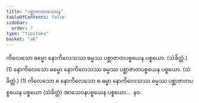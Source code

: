 ```yaml
---
title: "ပစ္ဆာဇာတာသေဝန"
tableOfContents: false
sidebar:
  order: 7
type: "tipitaka"
basket: "ab"
---
```



<DynamicBreadcrumb />

<Division number="26">

<Paragraph number="3880">
ကိလေသော ဓမ္မော နောကိလေသဿ ဓမ္မဿ ပစ္ဆာဇာတပစ္စယေန ပစ္စယော. (သံခိတ္တံ.) (1)
</Paragraph>

<Paragraph number="3881">
နောကိလေသော ဓမ္မော နောကိလေသဿ ဓမ္မဿ ပစ္ဆာဇာတပစ္စယေန ပစ္စယော. (သံခိတ္တံ.) (1)
</Paragraph>

<Paragraph number="3882">
ကိလေသော စ နောကိလေသော စ ဓမ္မာ နောကိလေသဿ ဓမ္မဿ ပစ္ဆာဇာတပစ္စယေန ပစ္စယော (သံခိတ္တံ) အာသေဝနပစ္စယေန ပစ္စယော…  နဝ.
</Paragraph>
</Division>